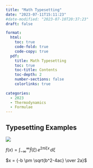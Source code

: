 ```yaml
---
title: "Math Typesetting"
date: "2023-07-11T15:11:23"
#date-modified: "2023-07-10T20:37:23"
draft: false

format:
  html:
    toc: true
    code-fold: true
    code-copy: true
  pdf:
    title: Math Typesetting
    toc: true
    toc-title: Contents
    toc-depth: 2
    number-sections: false
    colorlinks: true
  
categories:
  - 2023
  - Thermodynamics
  - Formulae
---
```


## Typesetting Examples

![](../img/thumbnail.jpg)

$f(x) = \int_{-\infty}^\infty \hat f(\xi)\,e^{2 \pi i \xi x} \,d\xi$

$x = {-b \pm \sqrt{b^2-4ac} \over 2a}$
